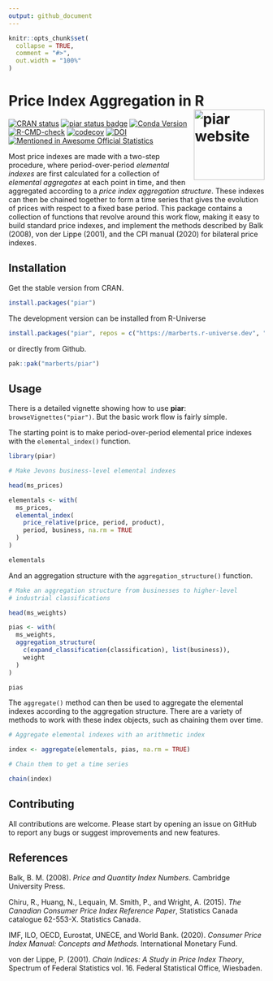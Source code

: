 ```yaml
---
output: github_document
---
```


<!-- README.md is generated from README.Rmd. Please edit that file. -->

```r
knitr::opts_chunk$set(
  collapse = TRUE,
  comment = "#>",
  out.width = "100%"
)
```

# Price Index Aggregation in R <a href="https://marberts.github.io/piar/"><img src="man/figures/logo.png" align="right" height="139" alt="piar website" /></a>

<!-- badges: start -->
[![CRAN status](https://www.r-pkg.org/badges/version/piar)](https://cran.r-project.org/package=piar)
[![piar status badge](https://marberts.r-universe.dev/badges/piar)](https://marberts.r-universe.dev)
[![Conda Version](https://img.shields.io/conda/vn/conda-forge/r-piar.svg)](https://anaconda.org/conda-forge/r-piar)
[![R-CMD-check](https://github.com/marberts/piar/workflows/R-CMD-check/badge.svg)](https://github.com/marberts/piar/actions)
[![codecov](https://codecov.io/gh/marberts/piar/graph/badge.svg?token=lHDHsGHsLd)](https://app.codecov.io/gh/marberts/piar)
[![DOI](https://zenodo.org/badge/370889275.svg)](https://zenodo.org/doi/10.5281/zenodo.10110046)
[![Mentioned in Awesome Official Statistics ](https://awesome.re/mentioned-badge.svg)](https://github.com/SNStatComp/awesome-official-statistics-software)
<!-- badges: end -->

Most price indexes are made with a two-step procedure, where period-over-period *elemental indexes* are first calculated for a collection of *elemental aggregates* at each point in time, and then aggregated according to a *price index aggregation structure*. These indexes can then be chained together to form a time series that gives the evolution of prices with respect to a fixed base period. This package contains a collection of functions that revolve around this work flow, making it easy to build standard price indexes, and implement the methods described by Balk (2008), von der Lippe (2001), and the CPI manual (2020) for bilateral price indexes.

## Installation

Get the stable version from CRAN.

```r
install.packages("piar")
```

The development version can be installed from R-Universe

```r
install.packages("piar", repos = c("https://marberts.r-universe.dev", "https://cloud.r-project.org"))
```

or directly from Github.

```r
pak::pak("marberts/piar")
```

## Usage

There is a detailed vignette showing how to use **piar**: `browseVignettes("piar")`. But the basic work flow is fairly simple. 

The starting point is to make period-over-period elemental price indexes with the `elemental_index()` function.

```r
library(piar)

# Make Jevons business-level elemental indexes

head(ms_prices)

elementals <- with(
  ms_prices, 
  elemental_index(
    price_relative(price, period, product), 
    period, business, na.rm = TRUE
  )
)

elementals
```

And an aggregation structure with the `aggregation_structure()` function.

```r
# Make an aggregation structure from businesses to higher-level
# industrial classifications

head(ms_weights)

pias <- with(
  ms_weights,
  aggregation_structure(
    c(expand_classification(classification), list(business)),
    weight
  )
)

pias
```

The `aggregate()` method can then be used to aggregate the elemental indexes according to the aggregation structure. There are a variety of methods to work with these index objects, such as chaining them over time.

```r
# Aggregate elemental indexes with an arithmetic index

index <- aggregate(elementals, pias, na.rm = TRUE)

# Chain them to get a time series

chain(index)
```

## Contributing

All contributions are welcome. Please start by opening an issue on GitHub to report any bugs or suggest improvements and new features.

## References

Balk, B. M. (2008). *Price and Quantity Index Numbers*. Cambridge University Press.

Chiru, R., Huang, N., Lequain, M. Smith, P., and Wright, A. (2015). *The Canadian Consumer Price Index Reference Paper*, Statistics Canada catalogue 62-553-X. Statistics Canada.

IMF, ILO, OECD, Eurostat, UNECE, and World Bank. (2020). *Consumer Price Index Manual: Concepts and Methods*. International Monetary Fund.

von der Lippe, P. (2001). *Chain Indices: A Study in Price Index Theory*, Spectrum of Federal Statistics vol. 16. Federal Statistical Office, Wiesbaden.
